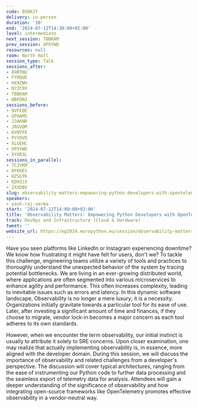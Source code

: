 ```yaml
---
code: QS8KJY
delivery: in-person
duration: '30'
end: '2024-07-12T14:30:00+02:00'
level: intermediate
next_session: TBBKAM
prev_session: XPXYWD
resources: null
room: North Hall
session_type: Talk
sessions_after:
- 89RTNU
- FYHQUE
- HX9ZWH
- N7ZC9X
- TBBKAM
- WBFDNJ
sessions_before:
- 9VFEQE
- GP8AMS
- JJAKNR
- JRGVQM
- KVNTFE
- PYV9VD
- XLGEHC
- XPXYWD
- XYXR3L
sessions_in_parallel:
- 7CJVKM
- 8FKHES
- HZSGYK
- KDH3J3
- ZXXDBV
slug: observability-matters-empowering-python-developers-with-opentelemetry
speakers:
- yash-raj-verma
start: '2024-07-12T14:00:00+02:00'
title: 'Observability Matters: Empowering Python Developers with OpenTelemetry.'
track: DevOps and Infrastructure (Cloud & Hardware)
tweet: ''
website_url: https://ep2024.europython.eu/session/observability-matters-empowering-python-developers-with-opentelemetry
---
```


Have you seen platforms like LinkedIn or Instagram experiencing downtime? We know how frustrating it might have felt for users, don't we? To tackle this challenge, engineering teams utilize a variety of tools and practices to thoroughly understand the unexpected behavior of the system by tracing potential bottlenecks. We are living in an ever-growing distributed world, where applications are often segmented into various microservices to enhance agility and performance. This often increases complexity, leading to inevitable issues such as errors and latency. In this dynamic software landscape, Observability is no longer a mere luxury; it is a necessity. Organizations initially gravitate towards a particular tool for its ease of use. Later, after investing a significant amount of time and finances, if they choose to migrate, vendor lock-in becomes a major concern as each tool adheres to its own standards.

However, when we encounter the term observability, our initial instinct is usually to attribute it solely to SRE concerns. Upon closer examination, one may realize that actually implementing observability is, in essence, more aligned with the developer domain. During this session, we will discuss the importance of observability and related challenges from a developer's perspective. The discussion will cover typical architectures, ranging from the ease of instrumenting our Python code to further data processing and the seamless export of telemetry data for analysis. Attendees will gain a deeper understanding of the significance of observability and how integrating open-source frameworks like OpenTelemetry promotes effective observability in a vendor-neutral way.
